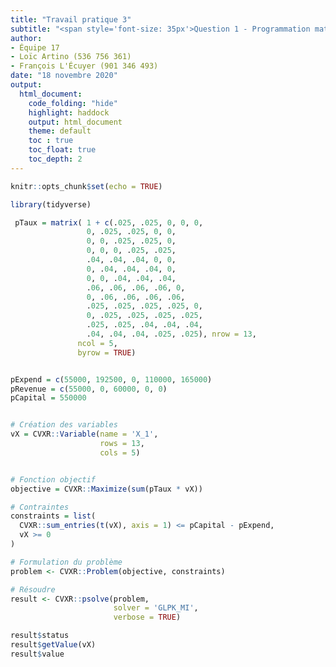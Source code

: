 ```yaml
---
title: "Travail pratique 3"
subtitle: "<span style='font-size: 35px'>Question 1 - Programmation mathématique</style>" 
author:
- Équipe 17
- Loïc Artino (536 756 361)
- François L'Écuyer (901 346 493)
date: "18 novembre 2020"
output:
  html_document:
    code_folding: "hide"
    highlight: haddock
    output: html_document
    theme: default
    toc : true
    toc_float: true
    toc_depth: 2
---
```


```r
knitr::opts_chunk$set(echo = TRUE)
```

```r
library(tidyverse)
```

```r

 pTaux = matrix( 1 + c(.025, .025, 0, 0, 0,
                 0, .025, .025, 0, 0,
                 0, 0, .025, .025, 0,
                 0, 0, 0, .025, .025,
                 .04, .04, .04, 0, 0,
                 0, .04, .04, .04, 0,
                 0, 0, .04, .04, .04,
                 .06, .06, .06, .06, 0,
                 0, .06, .06, .06, .06,
                 .025, .025, .025, .025, 0,
                 0, .025, .025, .025, .025,
                 .025, .025, .04, .04, .04,
                 .04, .04, .04, .025, .025), nrow = 13,
               ncol = 5,
               byrow = TRUE)


pExpend = c(55000, 192500, 0, 110000, 165000)
pRevenue = c(55000, 0, 60000, 0, 0)
pCapital = 550000


# Création des variables
vX = CVXR::Variable(name = 'X_1',
                    rows = 13,
                    cols = 5)


# Fonction objectif
objective = CVXR::Maximize(sum(pTaux * vX))

# Contraintes
constraints = list(
  CVXR::sum_entries(t(vX), axis = 1) <= pCapital - pExpend,
  vX >= 0
)

# Formulation du problème
problem <- CVXR::Problem(objective, constraints)

# Résoudre
result <- CVXR::psolve(problem,
                       solver = 'GLPK_MI',
                       verbose = TRUE)

result$status
result$getValue(vX)
result$value

```

```r


```

```r

```

```r

```

